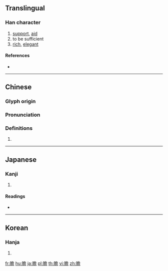 {{character info/new}}
{{also|赡}}
==Translingual==

===Han character===
{{Han char|rn=154|rad=貝|as=13|sn=20|four=67861|canj=BCNCR}}

# [[support]], [[aid]]
# to be sufficient
# [[rich]], [[elegant]]

====References====
* {{Han ref|kx=1212.280|dkj=36945|dj=1679.010|hdz=63659.090|uh=8D0D|ud=36109|bh=C4BA|bd=50362}}

----

==Chinese==
{{zh-forms|s=赡}}

===Glyph origin===
{{Han etym}}

===Pronunciation===
{{zh-pron
|m=shàn
|c=sim6,sin6
|mn=siām
|mc=y
|oc=y
|cat=
}}

===Definitions===
{{zh-hanzi}}

# {{rfdef|zh}}

----

==Japanese==

===Kanji===
{{ja-kanji|grade=|rs=貝13}}

# {{defn|lang=ja|sort=貝13}}

====Readings====
* {{ja-readings|on=[[せん]] (sen), [[ぜん]] (zen)|kun=[[すくう]] (sukuu), [[たりる]] (tariru)|nanori=}}

----

==Korean==

===Hanja===
{{ko-hanja|hangeul=섬|eumhun=|rv=seom|mr=sŏm|y=sem}}

# {{defn|lang=ko|sort=貝13}}

[[fr:贍]]
[[hu:贍]]
[[ja:贍]]
[[pl:贍]]
[[th:贍]]
[[vi:贍]]
[[zh:贍]]